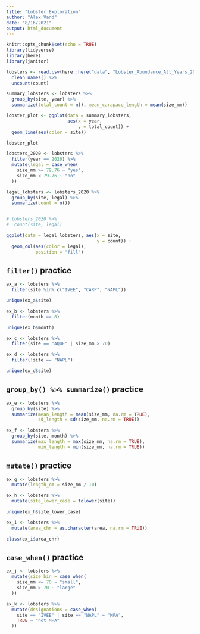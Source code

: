 ```yaml
---
title: "Lobster Exploration"
author: "Alex Vand"
date: "8/16/2021"
output: html_document
---
```


```r
knitr::opts_chunk$set(echo = TRUE)
library(tidyverse)
library(here)
library(janitor)
```

```r
lobsters <- read.csv(here::here("data", "Lobster_Abundance_All_Years_20210412.csv"), na = c("-99999", "")) %>%
  clean_names() %>% 
  uncount(count)
```


```r
summary_lobsters <- lobsters %>% 
  group_by(site, year) %>%
  summarize(total_count = n(), mean_carapace_length = mean(size_mm))

lobster_plot <- ggplot(data = summary_lobsters,
                       aes(x = year,
                           y = total_count)) +
  geom_line(aes(color = site))

lobster_plot
```

```r
lobsters_2020 <- lobsters %>% 
  filter(year == 2020) %>% 
  mutate(legal = case_when(
    size_mm >= 79.76 ~ "yes",
    size_mm < 79.76 ~ "no"
  ))

legal_lobsters <- lobsters_2020 %>% 
  group_by(site, legal) %>% 
  summarize(count = n())


# lobsters_2020 %>% 
#  count(site, legal)

ggplot(data = legal_lobsters, aes(x = site,
                                  y = count)) +
  geom_col(aes(color = legal),
           position = "fill")
```

## `filter()` practice

```r
ex_a <- lobsters %>% 
  filter(site %in% c("IVEE", "CARP", "NAPL"))

unique(ex_a$site)
```
```r
ex_b <- lobsters %>% 
  filter(month == 8)

unique(ex_b$month)
```

```r
ex_c <- lobsters %>% 
  filter(site == "AQUE" | size_mm > 70)
```

```r
ex_d <- lobsters %>% 
  filter(!site == "NAPL")

unique(ex_d$site)
```

## `group_by() %>% summarize()` practice

```r
ex_e <- lobsters %>% 
  group_by(site) %>% 
  summarize(mean_length = mean(size_mm, na.rm = TRUE),
            sd_length = sd(size_mm, na.rm = TRUE))
```

```r
ex_f <- lobsters %>% 
  group_by(site, month) %>% 
  summarize(max_length = max(size_mm, na.rm = TRUE),
            min_length = min(size_mm, na.rm = TRUE))
```

## `mutate()` practice

```r
ex_g <- lobsters %>% 
  mutate(length_cm = size_mm / 10)
```

```r
ex_h <- lobsters %>% 
  mutate(site_lower_case = tolower(site))

unique(ex_h$site_lower_case)
```

```r
ex_i <- lobsters %>% 
  mutate(area_chr = as.character(area, na.rm = TRUE))

class(ex_i$area_chr)
```

## `case_when()` practice

```r
ex_j <- lobsters %>% 
  mutate(size_bin = case_when(
    size_mm <= 70 ~ "small",
    size_mm > 70 ~ "large"
  ))
```


```r
ex_k <- lobsters %>% 
  mutate(designations = case_when(
    site == "IVEE" | site == "NAPL" ~ "MPA",
    TRUE ~ "not MPA"
  ))
```





